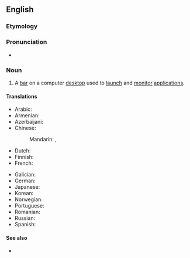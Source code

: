 ==English==

===Etymology===
{{compound|en|task|bar}}

===Pronunciation===
* {{audio|en|en-uk-taskbar.ogg|Audio (UK)}}

===Noun===
{{en-noun}}

# {{lb|en|GUI}} A [[bar]] on a computer [[desktop]] used to [[launch]] and [[monitor]] [[application]]s.

====Translations====
{{trans-top|bar on a computer desktop}}
* Arabic: {{t|ar|شريط المهام|m}}
* Armenian: {{t|hy|խնդրագոտի|sc=Armn}}
* Azerbaijani: {{t|az|tapşırıq paneli}}
* Chinese:
*: Mandarin: {{t+|cmn|任務欄}}, {{t+|cmn|任务栏|tr=rènwùlán}}
* Dutch: {{t|nl|taakbalk|m}}
* Finnish: {{t|fi|tehtäväpalkki}}
* French: {{t+|fr|barre des tâches|f}}
{{trans-mid}}
* Galician: {{t|gl|barra de tarefas|f}}
* German: {{t|de|Taskleiste|f}}
* Japanese: {{t|ja|タスクバー|tr=tasukubā}}
* Korean: {{t|ko|작업 표시줄}}
* Norwegian: {{t|no|oppgavelinje|c}}
* Portuguese: {{t+|pt|barra de tarefas|f}}
* Romanian: {{t|ro|bară de activități|f}}
* Russian: {{t|ru|пане́ль зада́ч|f|tr=panɛ́lʹ zadáč}}
* Spanish: {{t|es|barra de tareas|f}}
{{trans-bottom}}

====See also====
* {{pedialite}}